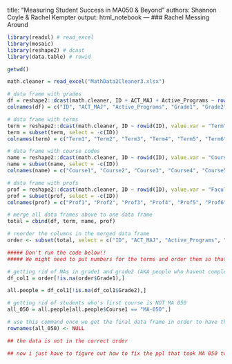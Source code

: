 title: "Measuring Student Success in MA050 & Beyond"
authors: Shannon Coyle & Rachel Kempter
output: html_notebook
---
### Rachel Messing Around
```r
library(readxl) # read_excel
library(mosaic)
library(reshape2) # dcast
library(data.table) # rowid
```

```r
getwd()
```

```r
math.cleaner = read_excel("MathData2Cleaner3.xlsx")
```

```r
# data frame with grades
df = reshape2::dcast(math.cleaner, ID + ACT_MAJ + Active_Programs ~ rowid(ID), value.var = "Actual_Grade")
colnames(df) = c("ID", "ACT_MAJ", "Active_Programs", "Grade1", "Grade2", "Grade3", "Grade4", "Grade5", "Grade6")

# data frame with terms
term = reshape2::dcast(math.cleaner, ID ~ rowid(ID), value.var = "Term")
term = subset(term, select = -c(ID))
colnames(term) = c("Term1", "Term2", "Term3", "Term4", "Term5", "Term6")

# data frame with course codes
name = reshape2::dcast(math.cleaner, ID ~ rowid(ID), value.var = "Course_Name")
name = subset(name, select = -c(ID))
colnames(name) = c("Course1", "Course2", "Course3", "Course4", "Course5", "Course6")

# data frame with profs
prof = reshape2::dcast(math.cleaner, ID ~ rowid(ID), value.var = "Faculty_Last_Name")
prof = subset(prof, select = -c(ID))
colnames(prof) = c("Prof1", "Prof2", "Prof3", "Prof4", "Prof5", "Prof6")

# merge all data frames above to one data frame
total = cbind(df, term, name, prof)

# reorder the columns in the merged data frame
order <- subset(total, select = c("ID", "ACT_MAJ", "Active_Programs", "Prof1", "Term1", "Course1", "Grade1", "Prof2", "Term2", "Course2", "Grade2", "Prof3", "Term3", "Course3", "Grade3", "Prof4", "Term4", "Course4", "Grade4", "Prof5", "Term5", "Course5", "Grade5", "Prof6", "Term6", "Course6", "Grade6"))
```

```r
##### Don't run the code below!! 
##### We might need to put numbers for the terms and order them so that everyone is in the right order

# getting rid of NAs in grade1 and grade2 (AKA people who havent completed at least 2 courses)
df_col1 = order[!is.na(order$Grade1),]

all.people = df_col1[!is.na(df_col1$Grade2),]
```

```r
# getting rid of students who's first course is NOT MA 050
all_050 = all.people[all.people$Course1 == "MA-050",]

# use this command once we get the final data frame in order to have the row names be accurate 
rownames(all_050) <- NULL
```

```r
## the data is not in the correct order

## now i just have to figure out how to fix the ppl that took MA 050 twice

```

